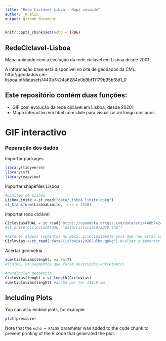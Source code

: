 ```yaml
---
title: "Rede Ciclável Liboa - Mapa animado"
author: _RFélix_
output: github_document
---
```


```r
knitr::opts_chunk$set(echo = TRUE)
```

## RedeCiclavel-Lisboa
Mapa animado com a evolução da rede ciclável em Lisboa desde 2001
  
A informação base está disponível no site de geodados da CML: 
http://geodados.cm-lisboa.pt/datasets/440b7424a6284e0b9bf11179b95bf8d1_0

## Este repositório contém duas funções:
* GIF com evolução da rede ciclável em Lisboa, desde 20201
* Mapa interactivo em html com slide para visualizar ao longo dos anos


# GIF interactivo
### Peparação dos dados
Importar packages
```r
library(tidyverse)
library(sf)
library(mapview)
```

Importar shapefiles Lisboa
```r
#Limites de Lisboa
LisboaLimite <-st_read("data/Lisboa_limite.gpkg")
st_transform(LisboaLimite,  crs = 4326)
```

Importar rede ciclável
```r
CicloviasATUAL = st_read("https://opendata.arcgis.com/datasets/440b7424a6284e0b9bf11179b95bf8d1_0.geojson") #actualizar para 2020 a partir do server da CML
#st_write(CicloviasATUAL, "data/Ciclovias072020.shp")

#alterei alguns segmentos no QGIS, principalmente anos que não estão correctos na BD oficial
Ciclovias <-st_read("data/Ciclovias2020Julho.gpkg") #voltar a importar
```

Acertar geometria
```r
sum(Ciclovias$lenght, na.rm=T)
#(calma, há segmentos que foram destruídos entretanto)

#recalcular geometria
Ciclovias$lenght = st_length(Ciclovias) 
sum(Ciclovias$lenght) #acaba por ter 119,9 km
```

<!-- #ver num mapa -->
<!-- mapview(Ciclovias) #todas -->

<!-- ## Reclassificar ciclovias em segregadas (uni e bi-direccionais) e banalizadas (30+bici, zona de coexistência) -->
<!-- #meter tracejado o que não é segregado -->
<!-- Ciclovias$TIPOLOGIA = as.character(Ciclovias$TIPOLOGIA) -->
<!-- table(Ciclovias$TIPOLOGIA) -->
<!-- Ciclovias$TIPOLOGIA[Ciclovias$TIPOLOGIA=="Faixa Ciclavel (Contraflow)"] = "Ciclovia segregada" -->
<!-- Ciclovias$TIPOLOGIA[Ciclovias$TIPOLOGIA=="Faixa Ciclavel"] = "Ciclovia segregada" -->
<!-- Ciclovias$TIPOLOGIA[Ciclovias$TIPOLOGIA=="Pista Ciclavel Bidirecional"] = "Ciclovia segregada" -->
<!-- Ciclovias$TIPOLOGIA[Ciclovias$TIPOLOGIA=="Pista Ciclavel Unidirecional"] = "Ciclovia segregada" -->
<!-- Ciclovias$TIPOLOGIA[Ciclovias$TIPOLOGIA=="Ponte"] = "Ciclovia segregada" -->
<!-- Ciclovias$TIPOLOGIA[Ciclovias$TIPOLOGIA=="Zona de Coexistencia"] = "30+Bici" -->
<!-- Ciclovias$TIPOLOGIA[Ciclovias$TIPOLOGIA=="Bus+Bici"] = "30+Bici" -->
<!-- table(Ciclovias$TIPOLOGIA)  -->



## Including Plots

You can also embed plots, for example:

```r
plot(pressure)
```

Note that the `echo = FALSE` parameter was added to the code chunk to prevent printing of the R code that generated the plot.
